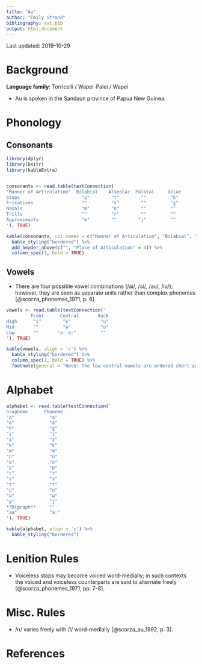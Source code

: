 ```yaml
---
title: "Au"
author: "Emily Strand"
bibliography: avt.bib
output: html_document
---
```


Last updated: 2019-10-29

# Background

**Language family**: Torricelli / Wapei-Palei / Wapei

* Au is spoken in the Sandaun province of Papua New Guinea.

# Phonology

## Consonants

```r

library(dplyr)
library(knitr)
library(kableExtra)


consonants <- read.table(textConnection('
"Manner of Articulation"  Bilabial    Alveolar  Palatal     Velar    
Stops                       "p"        "t"        ""         "k"      
Fricatives                  ""         "s"        ""         "ɣ"        
Nasals                      "m"        "n"        ""         ""       
Trills                      ""         "r"        ""         ""        
Approximants                "w"        ""        "j"         ""        
'), TRUE)

kable(consonants, col.names = c("Manner of Articulation", "Bilabial", "Alveolar", "Palatal", "Velar"), align = 'c') %>%
  kable_styling("bordered") %>%
  add_header_above(c("", "Place of Articulation" = 4)) %>%
  column_spec(1, bold = TRUE)
```

## Vowels

* There are four possible vowel combinations (/ai/, /əi/, /au/, /iu/); however, they are seen as separate units rather than complex phonemes [@scorza_phonemes_1971, p. 6].

```r

vowels <- read.table(textConnection('
         Front      Central       Back
High      "i"        "ɨ"           "u"
Mid       ""         "ə"           "o"
Low       ""       "a  aː"         ""
'), TRUE)

kable(vowels, align = 'c') %>%
  kable_styling("bordered") %>%
  column_spec(1, bold = TRUE) %>%
  footnote(general = "Note: The low central vowels are ordered short and long.", general_title = "")
```    

# Alphabet

```r

alphabet <- read.table(textConnection('
Grapheme      Phoneme
"a"             "a"
"e"             "ə"
"h"             "ɣ"
"i"             "i"
"ɨ"             "ɨ"
"k"             "k"
"m"             "m"
"n"             "n"
"o"             "o"
"p"             "p"
"r"             "r"
"s"             "s"
"t"             "t"
"u"             "u"
"w"             "w"
"y"             "j"
**Digraph**     ""
"aa"            "aː"
'), TRUE)

kable(alphabet, align = 'c') %>%
  kable_styling("bordered")
```

# Lenition Rules

* Voiceless stops may become voiced word-medially; in such contexts the voiced and voiceless counterparts are said to alternate freely [@scorza_phonemes_1971, pp. 7-8].

# Misc. Rules

* /n/ varies freely with /l/ word-medially [@scorza_au_1992, p. 3].

# References
